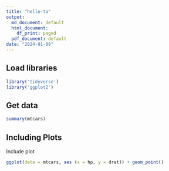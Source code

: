 ```yaml
---
title: "hello-ta"
output:
  md_document: default
  html_document:
    df_print: paged
  pdf_document: default
date: "2024-01-09"
---
```


## Load libraries

```r
library('tidyverse')
library('ggplot2')
```

## Get data

```r
summary(mtcars)
```

## Including Plots

Include plot

```r
ggplot(data = mtcars, aes (x = hp, y = drat)) + geom_point()
```


